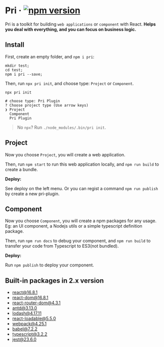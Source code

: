 # Pri &middot; [![npm version](https://img.shields.io/npm/v/pri.svg?style=flat-square)](https://www.npmjs.com/package/pri)

Pri is a toolkit for building `web applications` or `component` with React. **Helps you deal with everything, and you can focus on business logic.**

## Install

First, create an empty folder, and `npm i pri`:

```shell
mkdir test;
cd test;
npm i pri --save;
```

Then, run `npx pri init`, and choose type: `Project` or `Component`.

```shell
npx pri init

# choose type: Pri Plugin
? Choose project type (Use arrow keys)
❯ Project
  Component
  Pri Plugin
```

> No `npx`? Run `./node_modules/.bin/pri init`.

## Project

Now you choose `Project`, you will create a web application.

Then, run `npm start` to run this web application locally, and `npm run build` to create a bundle.

**Deploy:**

See deploy on the left menu. Or you can regist a command `npm run publish` by create a new pri-plugin.

## Component

Now you choose `Component`, you will create a npm packages for any usage. Eg: an UI component, a Nodejs utils or a simple typescript definition package.

Then, run `npm run docs` to debug your component, and `npm run build` to transfer your code from Typescript to ES3(not bundled).

**Deploy:**

Run `npm publish` to deploy your component.

## Built-in packages in 2.x version

- [react@16.8.1](https://www.npmjs.com/package/react)
- [react-dom@16.8.1](https://www.npmjs.com/package/react-dom)
- [react-router-dom@4.3.1](https://www.npmjs.com/package/react-router-dom)
- [antd@3.13.0](https://www.npmjs.com/package/antd)
- [lodash@4.17.11](https://www.npmjs.com/package/lodash)
- [react-loadable@5.5.0](https://www.npmjs.com/package/react-loadable)
- [webpack@4.25.1](https://www.npmjs.com/package/parcel-bundler)
- [babel@7.2.2](https://www.npmjs.com/package/babel-core)
- [typescript@3.2.2](https://github.com/Microsoft/TypeScript)
- [jest@23.6.0](https://github.com/facebook/jest)
